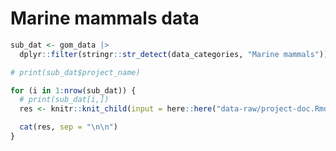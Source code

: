 
# Marine mammals data

```r
sub_dat <- gom_data |>
  dplyr::filter(stringr::str_detect(data_categories, "Marine mammals"))

# print(sub_dat$project_name)

for (i in 1:nrow(sub_dat)) {
  # print(sub_dat[i,])
  res <- knitr::knit_child(input = here::here("data-raw/project-doc.Rmd"), quiet = TRUE)

  cat(res, sep = "\n\n")
}
```
